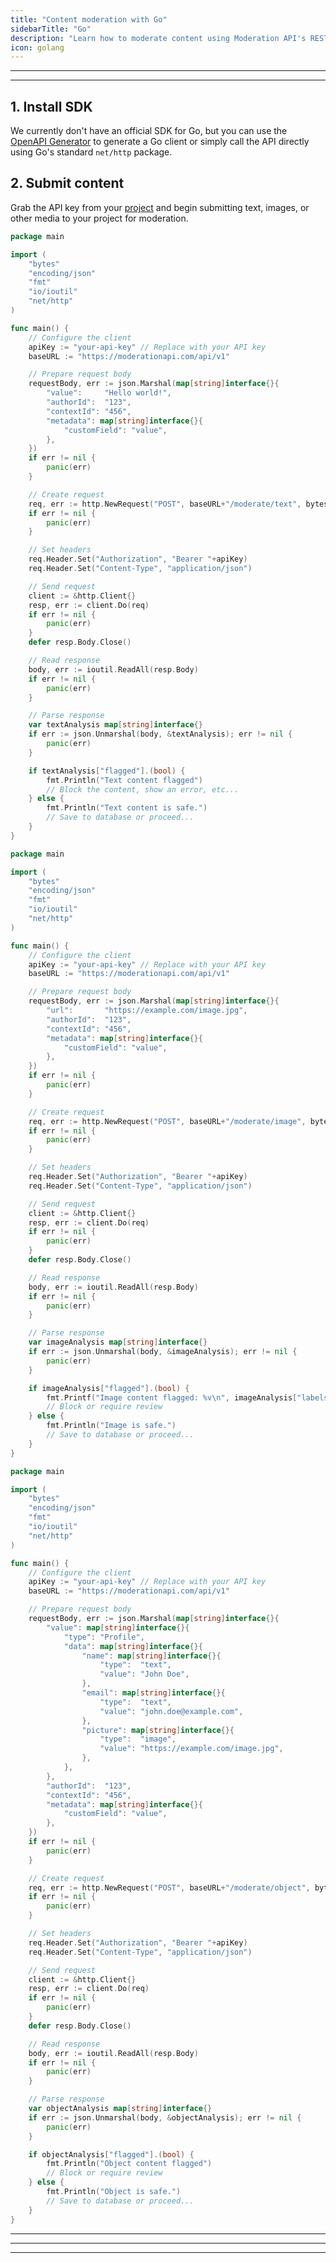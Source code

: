 ```yaml
---
title: "Content moderation with Go"
sidebarTitle: "Go"
description: "Learn how to moderate content using Moderation API's REST endpoints with Go"
icon: golang
---
```


---

<Snippet file="prerequisites.mdx" />

---

## 1. Install SDK

We currently don't have an official SDK for Go, but you can use the [OpenAPI Generator](/resources/generate-client-openapi) to generate a Go client or simply call the API directly using Go's standard `net/http` package.

## 2. Submit content

Grab the API key from your [project](https://moderationapi.com/app) and begin submitting text, images, or other media to your project for moderation.

<CodeGroup>

```go Text moderation
package main

import (
    "bytes"
    "encoding/json"
    "fmt"
    "io/ioutil"
    "net/http"
)

func main() {
    // Configure the client
    apiKey := "your-api-key" // Replace with your API key
    baseURL := "https://moderationapi.com/api/v1"

    // Prepare request body
    requestBody, err := json.Marshal(map[string]interface{}{
        "value":     "Hello world!",
        "authorId":  "123",
        "contextId": "456",
        "metadata": map[string]interface{}{
            "customField": "value",
        },
    })
    if err != nil {
        panic(err)
    }

    // Create request
    req, err := http.NewRequest("POST", baseURL+"/moderate/text", bytes.NewBuffer(requestBody))
    if err != nil {
        panic(err)
    }

    // Set headers
    req.Header.Set("Authorization", "Bearer "+apiKey)
    req.Header.Set("Content-Type", "application/json")

    // Send request
    client := &http.Client{}
    resp, err := client.Do(req)
    if err != nil {
        panic(err)
    }
    defer resp.Body.Close()

    // Read response
    body, err := ioutil.ReadAll(resp.Body)
    if err != nil {
        panic(err)
    }

    // Parse response
    var textAnalysis map[string]interface{}
    if err := json.Unmarshal(body, &textAnalysis); err != nil {
        panic(err)
    }

    if textAnalysis["flagged"].(bool) {
        fmt.Println("Text content flagged")
        // Block the content, show an error, etc...
    } else {
        fmt.Println("Text content is safe.")
        // Save to database or proceed...
    }
}
```

```go Image moderation
package main

import (
    "bytes"
    "encoding/json"
    "fmt"
    "io/ioutil"
    "net/http"
)

func main() {
    // Configure the client
    apiKey := "your-api-key" // Replace with your API key
    baseURL := "https://moderationapi.com/api/v1"

    // Prepare request body
    requestBody, err := json.Marshal(map[string]interface{}{
        "url":       "https://example.com/image.jpg",
        "authorId":  "123",
        "contextId": "456",
        "metadata": map[string]interface{}{
            "customField": "value",
        },
    })
    if err != nil {
        panic(err)
    }

    // Create request
    req, err := http.NewRequest("POST", baseURL+"/moderate/image", bytes.NewBuffer(requestBody))
    if err != nil {
        panic(err)
    }

    // Set headers
    req.Header.Set("Authorization", "Bearer "+apiKey)
    req.Header.Set("Content-Type", "application/json")

    // Send request
    client := &http.Client{}
    resp, err := client.Do(req)
    if err != nil {
        panic(err)
    }
    defer resp.Body.Close()

    // Read response
    body, err := ioutil.ReadAll(resp.Body)
    if err != nil {
        panic(err)
    }

    // Parse response
    var imageAnalysis map[string]interface{}
    if err := json.Unmarshal(body, &imageAnalysis); err != nil {
        panic(err)
    }

    if imageAnalysis["flagged"].(bool) {
        fmt.Printf("Image content flagged: %v\n", imageAnalysis["labels"])
        // Block or require review
    } else {
        fmt.Println("Image is safe.")
        // Save to database or proceed...
    }
}
```

```go Object moderation
package main

import (
    "bytes"
    "encoding/json"
    "fmt"
    "io/ioutil"
    "net/http"
)

func main() {
    // Configure the client
    apiKey := "your-api-key" // Replace with your API key
    baseURL := "https://moderationapi.com/api/v1"

    // Prepare request body
    requestBody, err := json.Marshal(map[string]interface{}{
        "value": map[string]interface{}{
            "type": "Profile",
            "data": map[string]interface{}{
                "name": map[string]interface{}{
                    "type":  "text",
                    "value": "John Doe",
                },
                "email": map[string]interface{}{
                    "type":  "text",
                    "value": "john.doe@example.com",
                },
                "picture": map[string]interface{}{
                    "type":  "image",
                    "value": "https://example.com/image.jpg",
                },
            },
        },
        "authorId":  "123",
        "contextId": "456",
        "metadata": map[string]interface{}{
            "customField": "value",
        },
    })
    if err != nil {
        panic(err)
    }

    // Create request
    req, err := http.NewRequest("POST", baseURL+"/moderate/object", bytes.NewBuffer(requestBody))
    if err != nil {
        panic(err)
    }

    // Set headers
    req.Header.Set("Authorization", "Bearer "+apiKey)
    req.Header.Set("Content-Type", "application/json")

    // Send request
    client := &http.Client{}
    resp, err := client.Do(req)
    if err != nil {
        panic(err)
    }
    defer resp.Body.Close()

    // Read response
    body, err := ioutil.ReadAll(resp.Body)
    if err != nil {
        panic(err)
    }

    // Parse response
    var objectAnalysis map[string]interface{}
    if err := json.Unmarshal(body, &objectAnalysis); err != nil {
        panic(err)
    }

    if objectAnalysis["flagged"].(bool) {
        fmt.Println("Object content flagged")
        // Block or require review
    } else {
        fmt.Println("Object is safe.")
        // Save to database or proceed...
    }
}
```

</CodeGroup>

---

<Snippet file="dry-run.mdx" />

---

<Snippet file="review-flagged.mdx" />

---

<Snippet file="all-done.mdx" />
